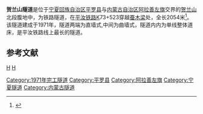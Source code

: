 {{expansion|time=2015-02-24T17:55:17+00:00}}
'''贺兰山隧道'''是位于[[宁夏回族自治区|宁夏回族自治区]][[平罗县|平罗县]]与[[内蒙古自治区|内蒙古自治区]][[阿拉善左旗|阿拉善左旗]]交界的[[贺兰山|贺兰山]]北段腹地中，为铁路隧道，在[[平汝铁路|平汝铁路]]K73+523穿越[[蚕木梁|蚕木梁]]处，全长2054米<ref>{{cite web |title=贺兰山隧道里的打冰人_队伍 |url=https://www.sohu.com/a/278853779_120025429 |website=www.sohu.com |language=en}}</ref>。该隧道建成于1971年，隧道两端为直墙式,中间为曲墙式，隧道内内为单线整体道床，是平汝铁路线上最长的隧道。
==参考文献==
{{reflist}}
[[分类:中國鐵路隧道|H]]
[[分类:平汝铁路|H]]
[[Category:1971年完工隧道|Category:1971年完工隧道]]
[[Category:平罗县|Category:平罗县]]
[[Category:阿拉善左旗|Category:阿拉善左旗]]
[[Category:宁夏隧道|Category:宁夏隧道]]
[[Category:内蒙古隧道|Category:内蒙古隧道]]